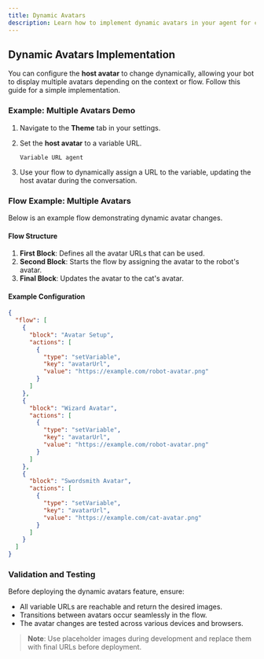 ```yaml
---
title: Dynamic Avatars
description: Learn how to implement dynamic avatars in your agent for context-based visual changes.
---
```


## Dynamic Avatars Implementation

You can configure the **host avatar** to change dynamically, allowing your bot to display multiple avatars depending on the context or flow. Follow this guide for a simple implementation.

### Example: Multiple Avatars Demo

1. Navigate to the **Theme** tab in your settings.
2. Set the **host avatar** to a variable URL.

   ```plaintext
   Variable URL agent
   ```

3. Use your flow to dynamically assign a URL to the variable, updating the host avatar during the conversation.

### Flow Example: Multiple Avatars

Below is an example flow demonstrating dynamic avatar changes.

#### Flow Structure

1. **First Block**: Defines all the avatar URLs that can be used.
2. **Second Block**: Starts the flow by assigning the avatar to the robot's avatar.
3. **Final Block**: Updates the avatar to the cat's avatar.

#### Example Configuration

```json
{
  "flow": [
    {
      "block": "Avatar Setup",
      "actions": [
        {
          "type": "setVariable",
          "key": "avatarUrl",
          "value": "https://example.com/robot-avatar.png"
        }
      ]
    },
    {
      "block": "Wizard Avatar",
      "actions": [
        {
          "type": "setVariable",
          "key": "avatarUrl",
          "value": "https://example.com/robot-avatar.png"
        }
      ]
    },
    {
      "block": "Swordsmith Avatar",
      "actions": [
        {
          "type": "setVariable",
          "key": "avatarUrl",
          "value": "https://example.com/cat-avatar.png"
        }
      ]
    }
  ]
}
```

### Validation and Testing

Before deploying the dynamic avatars feature, ensure:

- All variable URLs are reachable and return the desired images.
- Transitions between avatars occur seamlessly in the flow.
- The avatar changes are tested across various devices and browsers.

> **Note**: Use placeholder images during development and replace them with final URLs before deployment.